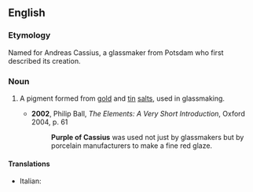 ==English==

===Etymology===
Named for Andreas Cassius, a glassmaker from Potsdam who first described its creation.

===Noun===
{{wikipedia}}
{{en-noun|-|head=[[purple]] [[of]] [[w:Andreas Cassius|Cassius]]}}

# {{lb|en|historical}} A pigment formed from [[gold]] and [[tin]] [[salt]]s, used in glassmaking.
#* '''2002''', Philip Ball, ''The Elements: A Very Short Introduction'', Oxford 2004, p. 61
#*: '''Purple of Cassius''' was used not just by glassmakers but by porcelain manufacturers to make a fine red glaze.

====Translations====
{{trans-top|pigment}}
* Italian: {{t|it|cassio}}
{{trans-mid}}
{{trans-bottom}}